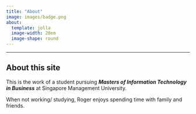 ```yaml
---
title: "About"
image: images/badge.png
about: 
  template: jolla
  image-width: 20em
  image-shape: round
---
```


------------------------------------------------------------------------

## About this site

This is the work of a student pursuing ***Masters of Information Technology in Business*** at Singapore Management University.

When not working/ studying, Roger enjoys spending time with family and friends.
